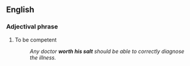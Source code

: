 ==English==

===Adjectival phrase===
# {{context|idiom}} To be competent
#:  ''Any doctor '''worth his salt''' should be able to correctly diagnose the illness.''